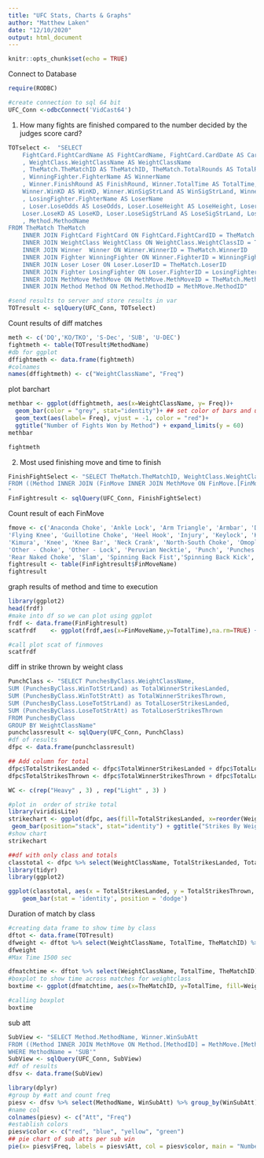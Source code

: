 ---
title: "UFC Stats, Charts & Graphs"
author: "Matthew Laken"
date: "12/10/2020"
output: html_document
---

```{r setup, include=FALSE}
knitr::opts_chunk$set(echo = TRUE)
```
Connect to Database
```{r}
require(RODBC)

#create connection to sql 64 bit
UFC_Conn <-odbcConnect('VidCast64')
```
1.	How many fights are finished compared to the number decided by the judges score card?
```{r}
TOTselect <-  "SELECT
    FightCard.FightCardName AS FightCardName, FightCard.CardDate AS CardDate, FightCard.Venue AS Venue
	, WeightClass.WeightClassName AS WeightClassName
	, TheMatch.TheMatchID AS TheMatchID, TheMatch.TotalRounds AS TotalRounds, TheMatch.MethMoveID AS MethMoveID
    , WinningFighter.FighterName AS WinnerName
	, Winner.FinishRound AS FinishRound, Winner.TotalTime AS TotalTime, Winner.WinOdds AS WinOdds, Winner.WinHeight AS WinHeight, Winner.WinWeight AS WinWeight, Winner.WinReach AS WinReach, Winner.WinAge AS WinAge,
	Winner.WinKD AS WinKD, Winner.WinSigStrLand AS WinSigStrLand, Winner.WinSigStrAtt AS WinSigStrAtt, Winner.WinTotStrLand AS WinTotStrLand, Winner.WinTotStrAtt AS WinTotStrAtt, Winner.WinTdLand AS WinTdLand, Winner.WinTdAtt AS WinTdAtt, Winner.WinSubAtt AS WinSubAtt
    , LosingFighter.FighterName AS LoserName
    , Loser.LoseOdds AS LoseOdds, Loser.LoseHeight AS LoseHeight, Loser.LoseWeight AS LoseWeight, Loser.LoseReach AS LoseReach, Loser.LoseAge AS LoseAge,
	Loser.LoseKD AS LoseKD, Loser.LoseSigStrLand AS LoseSigStrLand, Loser.LoseSigStrAtt AS LoseSigStrAtt, Loser.LoseTotStrLand AS LoseTotStrLand, Loser.LoseTotStrAtt AS LoseTotStrAtt, Loser.LoseTdLand AS LoseTdLand, Loser.LoseTdAtt AS LoseTdAtt, Loser.LoseSubAtt AS LoseSubAtt
	, Method.MethodName
FROM TheMatch TheMatch
	INNER JOIN FightCard FightCard ON FightCard.FightCardID = TheMatch.FightCardID
	INNER JOIN WeightClass WeightClass ON WeightClass.WeightClassID = TheMatch.WeightClassID
    INNER JOIN Winner  Winner ON Winner.WinnerID = TheMatch.WinnerID
    INNER JOIN Fighter WinningFighter ON Winner.FighterID = WinningFighter.FighterID
    INNER JOIN Loser Loser ON Loser.LoserID = TheMatch.LoserID
    INNER JOIN Fighter LosingFighter ON Loser.FighterID = LosingFighter.FighterID
	INNER JOIN MethMove MethMove ON MethMove.MethMoveID = TheMatch.MethMoveID
	INNER JOIN Method Method ON Method.MethodID = MethMove.MethodID"

#send results to server and store results in var
TOTresult <- sqlQuery(UFC_Conn, TOTselect)
```
Count results of diff matches
```{r}
meth <- c('DQ','KO/TKO', 'S-Dec', 'SUB', 'U-DEC')
fightmeth <- table(TOTresult$MethodName)
#db for ggplot
dffightmeth <- data.frame(fightmeth)
#colnames
names(dffightmeth) <- c("WeightClassName", "Freq")
```
plot barchart
```{r}
methbar <- ggplot(dffightmeth, aes(x=WeightClassName, y= Freq))+
  geom_bar(color = "grey", stat="identity")+ ## set color of bars and use the value of the number in the cells.
  geom_text(aes(label= Freq), vjust = -1, color = "red")+
  ggtitle("Number of Fights Won by Method") + expand_limits(y = 60)
methbar
```
```{r}
fightmeth
```

2. Most used finishing move and time to finish
```{r}
FinishFightSelect <- "SELECT TheMatch.TheMatchID, WeightClass.WeightClassName, Method.MethodName, FinMove.FinMoveName, Loser.FinishRound, Loser.TotalTime
FROM ((Method INNER JOIN (FinMove INNER JOIN MethMove ON FinMove.[FinMoveID] = MethMove.[FinMoveID]) ON Method.[MethodID] = MethMove.[MethodID]) INNER JOIN Loser ON MethMove.[MethMoveID] = Loser.[MethMoveID]) INNER JOIN (WeightClass INNER JOIN TheMatch ON WeightClass.[WeightClassID] = TheMatch.[WeightClassID]) ON Loser.[LoserID] = TheMatch.[LoserID];
"
FinFightresult <- sqlQuery(UFC_Conn, FinishFightSelect)
```
Count result of each FinMove
```{r}
fmove <- c('Anaconda Choke', 'Ankle Lock', 'Arm Triangle', 'Armbar', 'Darre Choke', 'Elbow', 
'Flying Knee', 'Guillotine Choke', 'Heel Hook', 'Injury', 'Keylock', 'Kick', 
'Kimura', 'Knee', 'Knee Bar', 'Neck Crank', 'North-South Choke', 'Omoplata', 
'Other - Choke', 'Other - Lock', 'Peruvian Necktie', 'Punch', 'Punches', 
'Rear Naked Choke', 'Slam', 'Spinning Back Fist','Spinning Back Kick', 'Triangle Choke')
fightresult <- table(FinFightresult$FinMoveName)
fightresult

```
graph results of method and time to execution
```{r}
library(ggplot2)
head(frdf)
#make into df so we can plot using ggplot
frdf <- data.frame(FinFightresult)
scatfrdf	<- ggplot(frdf,aes(x=FinMoveName,y=TotalTime),na.rm=TRUE) + geom_point(aes(color=WeightClassName),na.rm=TRUE)+ ggtitle("Finish Move by Time") + theme(axis.text.x = element_text(angle = 90, hjust = 1))
```
```{r}
#call plot scat of finmoves
scatfrdf
```
diff in strike thrown by weight class
```{r}
PunchClass <- "SELECT PunchesByClass.WeightClassName, 
SUM (PunchesByClass.WinTotStrLand) as TotalWinnerStrikesLanded,
SUM (PunchesByClass.WinTotStrAtt) as TotalWinnerStrikesThrown,
SUM (PunchesByClass.LoseTotStrLand) as TotalLoserStrikesLanded,
SUM (PunchesByClass.LoseTotStrAtt) as TotalLoserStrikesThrown
FROM PunchesByClass
GROUP BY WeightClassName"
punchclassresult <- sqlQuery(UFC_Conn, PunchClass)
#df of results
dfpc <- data.frame(punchclassresult)
```
```{r}
## Add column for total
dfpc$TotalStrikesLanded <- dfpc$TotalWinnerStrikesLanded + dfpc$TotalLoserStrikesLanded
dfpc$TotalStrikesThrown <- dfpc$TotalWinnerStrikesThrown + dfpc$TotalLoserStrikesThrown

WC <- c(rep("Heavy" , 3) , rep("Light" , 3) )
```
```{r}
#plot in  order of strike total
library(viridisLite)
strikechart <- ggplot(dfpc, aes(fill=TotalStrikesLanded, x=reorder(WeightClassName, -TotalStrikesThrown), y=TotalStrikesThrown)) + 
 geom_bar(position="stack", stat="identity") + ggtitle("Strikes By Weight Class") + xlab("WeightClassName")
#show chart
strikechart
```
```{r}
##df with only class and totals
classtotal <- dfpc %>% select(WeightClassName, TotalStrikesLanded, TotalStrikesThrown)
library(tidyr)
library(ggplot2)

ggplot(classtotal, aes(x = TotalStrikesLanded, y = TotalStrikesThrown, fill = WeightClassName)) + 
    geom_bar(stat = 'identity', position = 'dodge')
```


Duration of match by class
```{r}
#creating data frame to show time by class
dftot <- data.frame(TOTresult)
dfweight <- dftot %>% select(WeightClassName, TotalTime, TheMatchID) %>% group_by(WeightClassName) %>% summarise(Total= sum(TotalTime), Avg=mean(TotalTime), .groups = 'drop')
dfweight
#Max Time 1500 sec
```
```{r}
dfmatchtime <- dftot %>% select(WeightClassName, TotalTime, TheMatchID)
#boxplot to show time across matches for weightclass
boxtime <- ggplot(dfmatchtime, aes(x=TheMatchID, y=TotalTime, fill=WeightClassName)) + geom_boxplot() + theme(axis.text.x = element_text(angle = 90), plot.title = element_text(hjust = 0.5)) + ggtitle("Duration of Match By Weight Class") + xlab("Match")
```
```{r}
#calling boxplot
boxtime
```
sub att 
```{r}
SubView <- "SELECT Method.MethodName, Winner.WinSubAtt
FROM ((Method INNER JOIN MethMove ON Method.[MethodID] = MethMove.[MethodID]) INNER JOIN Winner ON MethMove.[MethMoveID] = Winner.[MethMoveID]) INNER JOIN TheMatch ON Winner.[WinnerID] = TheMatch.[WinnerID]
WHERE MethodName = 'SUB'"
SubView <- sqlQuery(UFC_Conn, SubView)
#df of results
dfsv <- data.frame(SubView)
```
```{r}
library(dplyr)
#group by #att and count freq
piesv <- dfsv %>% select(MethodName, WinSubAtt) %>% group_by(WinSubAtt) %>% count(WinSubAtt)
#name col
colnames(piesv) <- c("Att", "Freq")
#establish colors
piesv$color <- c("red", "blue", "yellow", "green")
## pie chart of sub atts per sub win
pie(x= piesv$Freq, labels = piesv$Att, col = piesv$color, main = "Number of Attempts to Land Submission")
```

